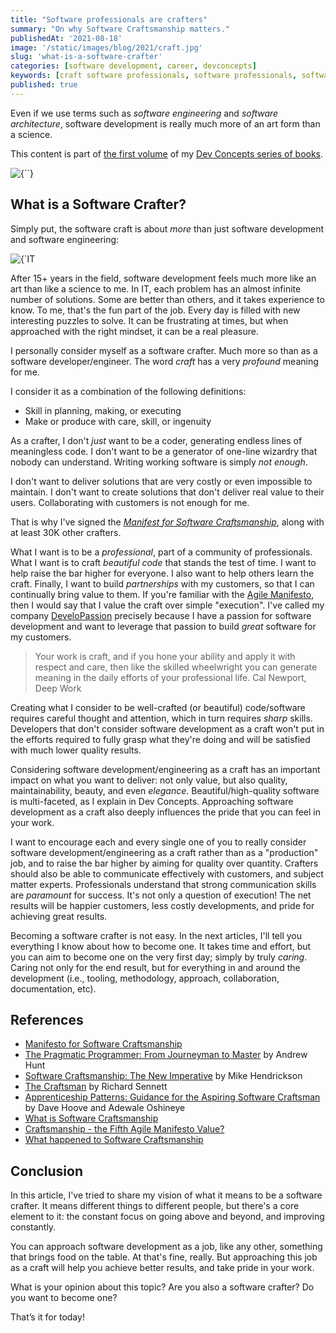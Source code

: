 ```yaml
---
title: "Software professionals are crafters"
summary: "On why Software Craftsmanship matters."
publishedAt: '2021-08-18'
image: '/static/images/blog/2021/craft.jpg'
slug: 'what-is-a-software-crafter'
categories: [software development, career, devconcepts]
keywords: [craft software professionals, software professionals, software craftsmanship, software crafsmanship practices]
published: true
---
```


Even if we use terms such as _software engineering_ and _software architecture_, software development is really much more of an art form than a science.

This content is part of <a href="https://developassion.gumroad.com/l/DevConcepts-Volume-01-SoftwareCraft" rel="noopener"> the first volume</a> of my <a href="https://dev-concepts.dev" rel="noopener">Dev Concepts series of books</a>.

<BlogPostCenteredContent>
  <Image
    alt={``}
    src={`/static/images/blog/2021/craft.jpg`}
    width={6000}
    height={4000}
    priority
  />
</BlogPostCenteredContent>

## What is a Software Crafter?

Simply put, the software craft is about *_more_* than just software development and software engineering:

<BlogPostCenteredContent>
  <Image
    alt={`IT Learning path`}
    src={`/static/images/blog/2021/software-craft.png`}
    width={368}
    height={368}
    priority
  />
</BlogPostCenteredContent>

After 15+ years in the field, software development feels much more like an art than like a science to me. In IT, each problem has an almost infinite number of solutions. Some are better than others, and it takes experience to know. To me, that's the fun part of the job. Every day is filled with new interesting puzzles to solve. It can be frustrating at times, but when approached with the right mindset, it can be a real pleasure.

I personally consider myself as a software crafter. Much more so than as a software developer/engineer. The word *craft* has a very _profound_ meaning for me.

I consider it as a combination of the following definitions:

* Skill in planning, making, or executing
* Make or produce with care, skill, or ingenuity

As a crafter, I don't _just_ want to be a coder, generating endless lines of meaningless code. I don't want to be a generator of one-line wizardry that nobody can understand. Writing working software is simply *not enough*.

I don't want to deliver solutions that are very costly or even impossible to maintain. I don't want to create solutions that don't deliver real value to their users. Collaborating with customers is not enough for me.

That is why I've signed the [*Manifest for Software Craftsmanship*](https://manifesto.softwarecraftsmanship.org), along with at least 30K other crafters.

What I want is to be a _professional_, part of a community of professionals. What I want is to craft *_beautiful code_* that stands the test of time. I want to help raise the bar higher for everyone. I also want to help others learn the craft. Finally, I want to build _partnerships_ with my customers, so that I can continually bring value to them. If you're familiar with the [Agile Manifesto](https://agilemanifesto.org), then I would say that I value the craft over simple "execution". I've called my company [DeveloPassion](https://developassion.be) precisely because I have a passion for software development and want to leverage that passion to build _great_ software for my customers.

> Your work is craft, and if you hone your ability and apply it with respect and care, then like the skilled wheelwright you can generate meaning in the daily efforts of your professional life. Cal Newport, Deep Work

Creating what I consider to be well-crafted (or beautiful) code/software requires careful thought and attention, which in turn requires _sharp_ skills. Developers that don't consider software development as a craft won't put in the efforts required to fully grasp what they're doing and will be satisfied with much lower quality results.

Considering software development/engineering as a craft has an important impact on what you want to deliver: not only value, but also quality, maintainability, beauty, and even _elegance_. Beautiful/high-quality software is multi-faceted, as I explain in Dev Concepts. Approaching software development as a craft also deeply influences the pride that you can feel in your work.

I want to encourage each and every single one of you to really consider software development/engineering as a craft rather than as a "production" job, and to raise the bar higher by aiming for quality over quantity. Crafters should also be able to communicate effectively with customers, and subject matter experts. Professionals understand that strong communication skills are _paramount_ for success. It's not only a question of execution! The net results will be happier customers, less costly developments, and pride for achieving great results.

Becoming a software crafter is not easy. In the next articles, I'll tell you everything I know about how to become one. It takes time and effort, but you can aim to become one on the very first day; simply by truly _caring_. Caring not only for the end result, but for everything in and around the development (i.e., tooling, methodology, approach, collaboration, documentation, etc).

## References

* [Manifesto for Software Craftsmanship](https://manifesto.softwarecraftsmanship.org)
* [The Pragmatic Programmer: From Journeyman to Master](https://www.amazon.com/Pragmatic-Programmer-Journeyman-Master-ebook/dp/B003GCTQAE?tag=dsebastien00-20) by Andrew Hunt
* [Software Craftsmanship: The New Imperative](https://www.amazon.com/Software-Craftsmanship-Imperative-Pete-McBreen/dp/0201733862?tag=dsebastien00-20) by Mike Hendrickson
* [The Craftsman](https://www.amazon.com/Craftsman-Richard-Sennett/dp/0300151195?tag=dsebastien00-20) by Richard Sennett
* [Apprenticeship Patterns: Guidance for the Aspiring Software Craftsman](https://www.amazon.com/Apprenticeship-Patterns-Guidance-Aspiring-Craftsman/dp/0596518382?tag=dsebastien00-20) by Dave Hoove and Adewale Oshineye
* [What is Software Craftsmanship](https://www.linkedin.com/pulse/what-software-craftsmanship-david-max/)
* [Craftsmanship - the Fifth Agile Manifesto Value?](https://www.infoq.com/news/2008/08/manifesto-fifth-craftsmanship/)
* [What happened to Software Craftsmanship](https://qz.com/work/1371151/what-happened-to-software-craftsmanship)

## Conclusion

In this article, I've tried to share my vision of what it means to be a software crafter. It means different things to different people, but there's a core element to it: the constant focus on going above and beyond, and improving constantly.

You can approach software development as a job, like any other, something that brings food on the table. At that's fine, really. But approaching this job as a craft will help you achieve better results, and take pride in your work.

What is your opinion about this topic? Are you also a software crafter? Do you want to become one?

That’s it for today!

<BlogPostSignature />



